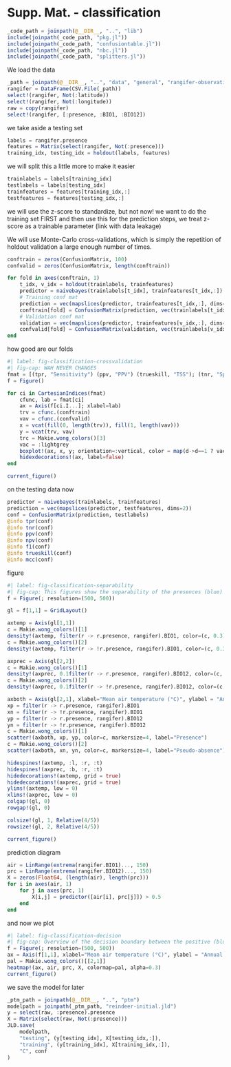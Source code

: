 # Supp. Mat. - classification

```julia
_code_path = joinpath(@__DIR__, "..", "lib")
include(joinpath(_code_path, "pkg.jl"))
include(joinpath(_code_path, "confusiontable.jl"))
include(joinpath(_code_path, "nbc.jl"))
include(joinpath(_code_path, "splitters.jl"))
```

We load the data

```julia
_path = joinpath(@__DIR__, "..", "data", "general", "rangifer-observations.csv")
rangifer = DataFrame(CSV.File(_path))
select!(rangifer, Not(:latitude))
select!(rangifer, Not(:longitude))
raw = copy(rangifer)
select!(rangifer, [:presence, :BIO1, :BIO12])
```

we take aside a testing set

```julia
labels = rangifer.presence
features = Matrix(select(rangifer, Not(:presence)))
training_idx, testing_idx = holdout(labels, features)
```

we will split this a little more to make it easier

```julia
trainlabels = labels[training_idx]
testlabels = labels[testing_idx]
trainfeatures = features[training_idx,:]
testfeatures = features[testing_idx,:]
```

we will use the z-score to standardize, but not now! we want to do the training set FIRST and then use this for the prediction steps, we treat z-score as a trainable parameter (link with data leakage)

We will use Monte-Carlo cross-validations, which is simply the repetition of holdout validation a large enough number of times.

```julia
conftrain = zeros(ConfusionMatrix, 100)
confvalid = zeros(ConfusionMatrix, length(conftrain))

for fold in axes(conftrain, 1)
    t_idx, v_idx = holdout(trainlabels, trainfeatures)
    predictor = naivebayes(trainlabels[t_idx], trainfeatures[t_idx,:])
    # Training conf mat
    prediction = vec(mapslices(predictor, trainfeatures[t_idx,:], dims=2))
    conftrain[fold] = ConfusionMatrix(prediction, vec(trainlabels[t_idx,:]))
    # Validation conf mat
    validation = vec(mapslices(predictor, trainfeatures[v_idx,:], dims=2))
    confvalid[fold] = ConfusionMatrix(validation, vec(trainlabels[v_idx,:]))
end
```

how good are our folds

```julia
#| label: fig-classification-crossvalidation
#| fig-cap: WAH NEVER CHANGES
fmat = [(tpr, "Sensitivity") (ppv, "PPV") (trueskill, "TSS"); (tnr, "Specificity") (npv, "NPV") (mcc, "MCC")]
f = Figure()

for ci in CartesianIndices(fmat)
    cfunc, lab = fmat[ci]
    ax = Axis(f[ci.I...]; xlabel=lab)
    trv = cfunc.(conftrain)
    vav = cfunc.(confvalid)
    x = vcat(fill(0, length(trv)), fill(1, length(vav)))
    y = vcat(trv, vav)
    trc = Makie.wong_colors()[3]
    vac = :lightgrey
    boxplot!(ax, x, y; orientation=:vertical, color = map(d->d==1 ? vac : trc, x))
    hidexdecorations!(ax, label=false)
end

current_figure()
```

on the testing data now

```julia
predictor = naivebayes(trainlabels, trainfeatures)
prediction = vec(mapslices(predictor, testfeatures, dims=2))
conf = ConfusionMatrix(prediction, testlabels)
@info tpr(conf)
@info tnr(conf)
@info ppv(conf)
@info npv(conf)
@info f1(conf)
@info trueskill(conf)
@info mcc(conf)
```

figure

```julia
#| label: fig-classification-separability
#| fig-cap: This figures show the separability of the presences (blue) and pseudo-absences (orange) on the temperature, but not on the precipitation, dimensions.
f = Figure(; resolution=(500, 500))

gl = f[1,1] = GridLayout()

axtemp = Axis(gl[1,1])
c = Makie.wong_colors()[1]
density!(axtemp, filter(r -> r.presence, rangifer).BIO1, color=(c, 0.3), strokecolor=c, strokewidth=1, normalization=:pdf)
c = Makie.wong_colors()[2]
density!(axtemp, filter(r -> !r.presence, rangifer).BIO1, color=(c, 0.3), strokecolor=c, strokewidth=1, normalization=:pdf)

axprec = Axis(gl[2,2])
c = Makie.wong_colors()[1]
density!(axprec, 0.1filter(r -> r.presence, rangifer).BIO12, color=(c, 0.3), strokecolor=c, strokewidth=1, normalization=:pdf, direction=:y)
c = Makie.wong_colors()[2]
density!(axprec, 0.1filter(r -> !r.presence, rangifer).BIO12, color=(c, 0.3), strokecolor=c, strokewidth=1, normalization=:pdf, direction=:y)

axboth = Axis(gl[2,1], xlabel="Mean air temperature (°C)", ylabel = "Annual precipitation (kg m⁻²)")
xp = filter(r -> r.presence, rangifer).BIO1
xn = filter(r -> !r.presence, rangifer).BIO1
yp = filter(r -> r.presence, rangifer).BIO12
yn = filter(r -> !r.presence, rangifer).BIO12
c = Makie.wong_colors()[1]
scatter!(axboth, xp, yp, color=c, markersize=4, label="Presence")
c = Makie.wong_colors()[2]
scatter!(axboth, xn, yn, color=c, markersize=4, label="Pseudo-absence")

hidespines!(axtemp, :l, :r, :t)
hidespines!(axprec, :b, :r, :t)
hidedecorations!(axtemp, grid = true)
hidedecorations!(axprec, grid = true)
ylims!(axtemp, low = 0)
xlims!(axprec, low = 0)
colgap!(gl, 0)
rowgap!(gl, 0)

colsize!(gl, 1, Relative(4/5))
rowsize!(gl, 2, Relative(4/5))

current_figure()
```

prediction diagram

```julia
air = LinRange(extrema(rangifer.BIO1)..., 150)
prc = LinRange(extrema(rangifer.BIO12)..., 150)
X = zeros(Float64, (length(air), length(prc)))
for i in axes(air, 1)
    for j in axes(prc, 1)
        X[i,j] = predictor([air[i], prc[j]]) > 0.5
    end
end
```

and now we plot

```julia
#| label: fig-classification-decision
#| fig-cap: Overview of the decision boundary between the positive (blue) and negative (classes) using the NBC with two variables. Note that, as expected with a Gaussian distribution, the limit between the two classes looks circular. The assumption of statistical independance between the features means that we would not see, for example, an ellipse.
f = Figure(; resolution=(500, 500))
ax = Axis(f[1,1], xlabel="Mean air temperature (°C)", ylabel = "Annual precipitation (kg m⁻²)")
pal = Makie.wong_colors()[[2,1]]
heatmap!(ax, air, prc, X, colormap=pal, alpha=0.3)
current_figure()
```

we save the model for later

```julia
_ptm_path = joinpath(@__DIR__, "..", "ptm")
modelpath = joinpath(_ptm_path, "reindeer-initial.jld")
y = select(raw, :presence).presence
X = Matrix(select(raw, Not(:presence)))
JLD.save(
    modelpath,
    "testing", (y[testing_idx], X[testing_idx,:]),
    "training", (y[training_idx], X[training_idx,:]),
    "C", conf
)
```
